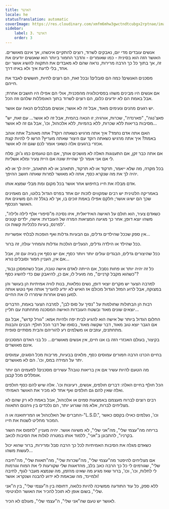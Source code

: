 ```yaml
---
title: האושר
locale: he
statusTranslation: automatic
coverImage: https://res.cloudinary.com/xmfm6mhw3gwctndtcubgx2rptnae/image/upload/v1741354419/small_cover_la_gran_rebelion_28716e29d2.webp
sidebar:
    label: 3. האושר
    order: 3
---
```

אנשים עובדים מדי יום, נאבקים לשרוד, רוצים להתקיים איכשהו, אך אינם מאושרים. האושר הזה הוא בסינית - כמו שאומרים - והדבר החמור ביותר הוא שאנשים יודעים את זה, אך בתוך כל כך הרבה מרירות, נראה שהם לא מאבדים את התקווה להשיג אושר יום אחד, בלי לדעת איך ולא באיזו דרך.

מסכנים האנשים! כמה הם סובלים! ובכל זאת, הם רוצים לחיות, חוששים לאבד את חייהם.

אם אנשים היו מבינים משהו בפסיכולוגיה מהפכנית, אולי הם אפילו היו חושבים אחרת; אבל באמת הם לא יודעים כלום, הם רוצים לשרוד בתוך האומללות שלהם וזה הכל.

יש רגעים מהנים ונעימים מאוד, אבל זה לא אושר; אנשים מבלבלים הנאה עם אושר.

"פאצ'נגה", "פארנדה", שכרות, אורגיה; זו הנאה בהמית, אבל זה לא אושר... עם זאת, יש מסיבות בריאות ללא שכרות, ללא בהמיות, ללא אלכוהול, וכו', אבל גם זה לא אושר...

האם אתה אדם נחמד? איך אתה מרגיש כשאתה רוקד? אתה מאוהב? אתה אוהב באמת? איך אתה מרגיש כשאתה רוקד עם היצור שאתה מעריץ? הרשו לי להיות קצת אכזרי ברגעים אלה כשאני אומר לכם שגם זה לא אושר.

אם אתה כבר זקן, אם התענוגות האלה לא מושכים אותך, אם הם טועמים כמו ג'וק; סלח לי אם אני אומר לך שהיית שונה אם היית צעיר ומלא אשליות.

בכל מקרה, מה שלא ייאמר, תרקוד או לא תרקוד, תתאהב או לא תתאהב, יהיה לך או לא יהיה לך את מה שנקרא כסף, אתה לא מאושר למרות שאתה חושב ההיפך.

אדם מבלה את חייו בחיפוש אחר אושר בכל מקום ומת מבלי שמצא אותו.

באמריקה הלטינית יש רבים שמקווים לזכות יום אחד בפרס הגדול בלוטו, הם מאמינים שכך הם ישיגו אושר; חלקם אפילו באמת זוכים בו, אך לא בגלל זה הם משיגים את האושר הנכסף.

כשאדם צעיר, הוא חולם על האישה האידיאלית, איזו נסיכה מ"סיפורי אלף לילה ולילה", משהו יוצא דופן; אחר כך מגיעה המציאות המרה של העובדות: אישה, ילדים קטנים לפרנס, בעיות כלכליות קשות וכו'.

אין ספק שככל שהילדים גדלים, גם הבעיות גדלות ואף הופכות לבלתי אפשריות...

ככל שהילד או הילדה גדלים, הנעליים הולכות וגדלות והמחיר עולה, זה ברור.

ככל שהיצורים גדלים, הבגדים עולים יותר ויותר כסף; אם יש כסף אין בעיה עם זה, אבל אם אין, העניין חמור וסובלים נורא...

כל זה יהיה יותר או פחות נסבל, אם הייתה לאדם אישה טובה, אבל כשהמסכן נבגד, "כשהוא מקבל קרניים", מה מועיל לו, אם כן, להיאבק שם כדי להשיג כסף?

למרבה הצער יש מקרים יוצאי דופן, נשים נפלאות, בנות לוויה אמיתיות הן בעושר והן במצוקה, אבל לרוע המזל הגדול מכולם אז האיש לא יודע להעריך אותה ואף נוטש אותה למען נשים אחרות שימררו לו את החיים.

רבות הן הבתולות שחולמות על "נסיך על סוס לבן", למרבה הצער באמת, הדברים יוצאים שונים מאוד ובשטח העובדות האישה המסכנה מתחתנת עם תליין...

החלום הגדול ביותר של אישה הוא להגיע לבית יפה ולהיות אמא: "גורל קדוש", אבל גם אם הגבר יוצא טוב מאוד, דבר שקשה מאוד, בסופו של דבר הכל חולף: הבנים והבנות מתחתנים, עוזבים או משלמים רע להוריהם והבית מסתיים סופית.

בקיצור, בעולם האכזרי הזה בו אנו חיים, אין אנשים מאושרים... כל בני האדם המסכנים אינם מאושרים.

בחיים הכרנו הרבה חמורים עמוסים כסף, מלאים בבעיות, מריבות מכל הסוגים, עמוסים יתר על המידה במס, וכו'. הם לא מאושרים.

מה הטעם להיות עשיר אם אין בריאות טובה? עשירים מסכנים! לפעמים הם יותר אומללים מכל קבצן.

הכל חולף בחיים האלה: דברים חולפים, אנשים, רעיונות וכו'. אלה שיש להם כסף חולפים ואלה שאין להם גם חולפים ואף אחד לא מכיר את האושר האמיתי.

רבים רוצים לברוח מעצמם באמצעות סמים או אלכוהול, אבל באמת לא רק שהם לא מצליחים לברוח, אלא מה שגרוע יותר, הם נלכדים בין גיהנום התאווה.

החברים של האלכוהול או המריחואנה או ה-"L.S.D.", וכו', נעלמים כאילו בקסם כאשר המכור מחליט לשנות את חייו.

בריחה מה"עצמי שלי", מה"אני שלי", לא משיגה אושר. יהיה מעניין "לתפוס את השור בקרניו", להתבונן ב"אני", ללמוד אותו במטרה לגלות את הסיבות לכאב.

כשאדם מגלה את הסיבות האמיתיות לכל כך הרבה סבל ומרירות, ברור שהוא יכול לעשות משהו...

אם מצליחים להיפטר מה"עצמי שלי", מה"שכרות שלי", מה"תאוות שלי", מה"חיבה שלי", שגורמים לי כל כך הרבה כאב בלב, מהדאגות שלי שקורעות לי את המוח וגורמות לי לחלות, וכו', וכו', ברור שאז מגיע מה שאינו מהזמן, מה שנמצא מעבר לגוף, לחיבה ולמיינד, מה שבאמת לא ידוע להבנה ושנקרא: אושר!

ללא ספק, כל עוד התודעה ממשיכה להיות כלואה, דחוסה בין ה"עצמי שלי", בין ה"אני שלי", בשום אופן לא תוכל להכיר את האושר הלגיטימי.

לאושר יש טעם שה"אני שלי", ה"עצמי שלי", מעולם לא הכיר.

